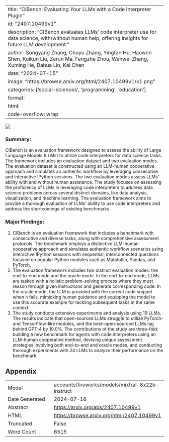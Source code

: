 
---
title: "CIBench: Evaluating Your LLMs with a Code Interpreter Plugin"
id: "2407.10499v1"
description: "CIBench evaluates LLMs' code interpreter use for data science, with/without human help, offering insights for future LLM development."
author: Songyang Zhang, Chuyu Zhang, Yingfan Hu, Haowen Shen, Kuikun Liu, Zerun Ma, Fengzhe Zhou, Wenwei Zhang, Xuming He, Dahua Lin, Kai Chen
date: "2024-07-15"
image: "https://browse.arxiv.org/html/2407.10499v1/x1.png"
categories: ['social-sciences', 'programming', 'education']
format:
  html:
    code-overflow: wrap
---

![](https://browse.arxiv.org/html/2407.10499v1/x1.png)

### Summary:

CIBench is an evaluation framework designed to assess the ability of Large Language Models (LLMs) to utilize code interpreters for data science tasks. The framework includes an evaluation dataset and two evaluation modes. The evaluation dataset is constructed using an LLM-human cooperative approach and simulates an authentic workflow by leveraging consecutive and interactive IPython sessions. The two evaluation modes assess LLMs’ ability with and without human assistance. The study focuses on assessing the proficiency of LLMs in leveraging code interpreters to address data science problems across several distinct domains, like data analysis, visualization, and machine learning. The evaluation framework aims to provide a thorough evaluation of LLMs’ ability to use code interpreters and address the shortcomings of existing benchmarks.

### Major Findings:

1. CIBench is an evaluation framework that includes a benchmark with consecutive and diverse tasks, along with comprehensive assessment protocols. The benchmark employs a distinctive LLM-human cooperative approach and simulates authentic workflow scenarios using interactive IPython sessions with sequential, interconnected questions focused on popular Python modules such as Matplotlib, Pandas, and PyTorch.
2. The evaluation framework includes two distinct evaluation modes: the end-to-end mode and the oracle mode. In the end-to-end mode, LLMs are tasked with a holistic problem-solving process where they must reason through given instructions and generate corresponding code. In the oracle mode, the LLM is provided with the correct code snippet when it fails, mimicking human guidance and equipping the model to use this accurate example for tackling subsequent tasks in the same context.
3. The study conducts extensive experiments and analysis using 19 LLMs. The results indicate that open-sourced LLMs struggle to utilize PyTorch- and TensorFlow-like modules, and the best-open-sourced LLMs lag behind GPT-4 by 10.0%. The contributions of the study are three-fold: building a new benchmark for agents with code interpreters using an LLM-human cooperative method, devising unique assessment strategies involving both end-to-end and oracle modes, and conducting thorough experiments with 24 LLMs to analyze their performance on the benchmark.

###

## Appendix

|          |          |
|----------|----------|
| Model     | accounts/fireworks/models/mixtral-8x22b-instruct       |
| Date Generated     | 2024-07-16       |
| Abstract | [https://arxiv.org/abs/2407.10499v1](https://arxiv.org/abs/2407.10499v1)        |
| HTML     | [https://browse.arxiv.org/html/2407.10499v1](https://browse.arxiv.org/html/2407.10499v1)       |
| Truncated       | False       |
| Word Count       | 6515       |
